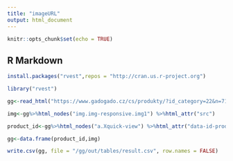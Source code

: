 ```yaml
---
title: "imageURL"
output: html_document
---
```


```r
knitr::opts_chunk$set(echo = TRUE)
```

## R Markdown
```r
install.packages("rvest",repos = "http://cran.us.r-project.org")
```
```r
library("rvest")
```
```r
gg<-read_html("https://www.gadogado.cz/cs/produkty/?id_category=22&n=71")
```
```r
img<-gg%>%html_nodes("img.img-responsive.img1") %>%html_attr("src")
```
```r
product_id<-gg%>%html_nodes("a.Xquick-view") %>%html_attr("data-id-product")
```
```r
gg<-data.frame(product_id,img)
```
```r
write.csv(gg, file = "/gg/out/tables/result.csv", row.names = FALSE)
```
